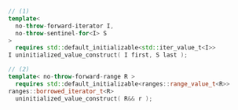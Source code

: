 ```cpp
// (1)
template<
  no-throw-forward-iterator I,
  no-throw-sentinel-for<I> S
>
  requires std::default_initializable<std::iter_value_t<I>>
I uninitialized_value_construct( I first, S last );

// (2)
template< no-throw-forward-range R >
  requires std::default_initializable<ranges::range_value_t<R>>
ranges::borrowed_iterator_t<R>
  uninitialized_value_construct( R&& r );
```
